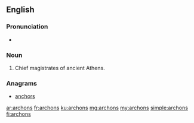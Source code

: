 ==English==

===Pronunciation===
* {{audio|En-us-archons.ogg|Audio (US)|lang=en}}

===Noun===
{{head|en|noun plural form}}

# {{plural of|archon|lang=en}} Chief magistrates of ancient Athens.

===Anagrams===
* [[anchors#English|anchors]]

[[ar:archons]]
[[fr:archons]]
[[ku:archons]]
[[mg:archons]]
[[my:archons]]
[[simple:archons]]
[[fi:archons]]